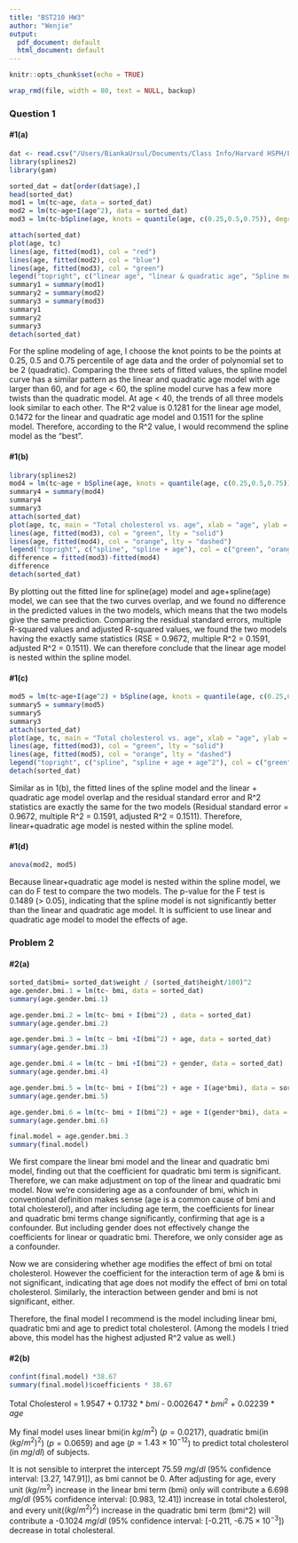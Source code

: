 ```yaml
---
title: "BST210 HW3"
author: "Wenjie"
output:
  pdf_document: default
  html_document: default
---
```


```r
knitr::opts_chunk$set(echo = TRUE)
```

```r
wrap_rmd(file, width = 80, text = NULL, backup)
```
### Question 1

#### #1(a)
```r
dat <- read.csv("/Users/BiankaUrsul/Documents/Class Info/Harvard HSPH/Fall2019/BST210/Homework#1/Data and Programs/SCCS2_v12.csv")
library(splines2)
library(gam)
```

```r
sorted_dat = dat[order(dat$age),]
head(sorted_dat)
mod1 = lm(tc~age, data = sorted_dat)
mod2 = lm(tc~age+I(age^2), data = sorted_dat)
mod3 = lm(tc~bSpline(age, knots = quantile(age, c(0.25,0.5,0.75)), degree =2), data = sorted_dat)

attach(sorted_dat)
plot(age, tc)
lines(age, fitted(mod1), col = "red")
lines(age, fitted(mod2), col = "blue")
lines(age, fitted(mod3), col = "green")
legend("topright", c("linear age", "linear & quadratic age", "Spline modeling of age"), col = c("red", "blue", "green"), lwd = 1, cex = 0.6)
summary1 = summary(mod1)
summary2 = summary(mod2)
summary3 = summary(mod3)
summary1
summary2
summary3
detach(sorted_dat)
```

For the spline modeling of age, I choose the knot points to be the points at 0.25, 0.5 and 0.75 percentile of age data and the order of polynomial set to be 2 (quadratic). Comparing the three sets of fitted values, the spline model curve has a similar pattern as the linear and quadratic age model with age larger than 60, and for age < 60, the spline model curve has a few more twists than the quadratic model. At age < 40, the trends of all three models look similar to each other. 
The R^2 value is 0.1281 for the linear age model, 0.1472 for the linear and quadratic age model and 0.1511 for the spline model. Therefore, according to the R^2 value, I would recommend the spline model as the "best".

#### #1(b)
```r
library(splines2)
mod4 = lm(tc~age + bSpline(age, knots = quantile(age, c(0.25,0.5,0.75)), degree = 2), data = sorted_dat)
summary4 = summary(mod4)
summary4
summary3
attach(sorted_dat)
plot(age, tc, main = "Total cholesterol vs. age", xlab = "age", ylab = "total cholesterol")
lines(age, fitted(mod3), col = "green", lty = "solid")
lines(age, fitted(mod4), col = "orange", lty = "dashed")
legend("topright", c("spline", "spline + age"), col = c("green", "orange"), lty = c("solid", "dashed"), lwd = 1, cex = .5)
difference = fitted(mod3)-fitted(mod4)
difference
detach(sorted_dat)
```

By plotting out the fitted line for spline(age) model and age+spline(age) model, we can see that the two curves overlap, and we found no difference in the predicted values in the two models, which means that the two models give the same prediction. Comparing the residual standard errors, multiple R-squared values and adjusted R-squared values, we found the two models having the exactly same statistics (RSE = 0.9672, multiple R^2 = 0.1591, adjusted R^2 = 0.1511). We can therefore conclude that the linear age model is nested within the spline model.


#### #1(c)
```r
mod5 = lm(tc~age+I(age^2) + bSpline(age, knots = quantile(age, c(0.25,0.5,0.75)), degree = 2), data = sorted_dat)
summary5 = summary(mod5)
summary5
summary3
attach(sorted_dat)
plot(age, tc, main = "Total cholesterol vs. age", xlab = "age", ylab = "total cholesterol")
lines(age, fitted(mod3), col = "green", lty = "solid")
lines(age, fitted(mod5), col = "orange", lty = "dashed")
legend("topright", c("spline", "spline + age + age^2"), col = c("green", "orange"), lty = c("solid", "dashed"), lwd = 1, cex = .5)
detach(sorted_dat)
```

Similar as in 1(b), the fitted lines of the spline model and the linear + quadratic age model overlap and the residual standard error and R^2 statistics are exactly the same for the two models (Residual standard error = 0.9672, multiple R^2 = 0.1591, adjusted R^2 = 0.1511). Therefore, linear+quadratic age model is nested within the spline model.

#### #1(d)
```r
anova(mod2, mod5)
```

Because linear+quadratic age model is nested within the spline model, we can do F test to compare the two models. The p-value for the F test is 0.1489 (> 0.05), indicating that the spline model is not significantly better than the linear and quadratic age model. It is sufficient to use linear and quadratic age model to model the effects of age.

### Problem 2
#### #2(a)
```r
sorted_dat$bmi= sorted_dat$weight / (sorted_dat$height/100)^2
age.gender.bmi.1 = lm(tc~ bmi, data = sorted_dat)
summary(age.gender.bmi.1)
```

```r
age.gender.bmi.2 = lm(tc~ bmi + I(bmi^2) , data = sorted_dat)
summary(age.gender.bmi.2)
```
```r
age.gender.bmi.3 = lm(tc ~ bmi +I(bmi^2) + age, data = sorted_dat)
summary(age.gender.bmi.3)
```

```r
age.gender.bmi.4 = lm(tc ~ bmi +I(bmi^2) + gender, data = sorted_dat)
summary(age.gender.bmi.4)
```

```r
age.gender.bmi.5 = lm(tc~ bmi + I(bmi^2) + age + I(age*bmi), data = sorted_dat)
summary(age.gender.bmi.5)
```

```r
age.gender.bmi.6 = lm(tc~ bmi + I(bmi^2) + age + I(gender*bmi), data = sorted_dat)
summary(age.gender.bmi.6)
```

```r
final.model = age.gender.bmi.3
summary(final.model)
```

We first compare the linear bmi model and the linear and quadratic bmi model, finding out that the coefficient for quadratic bmi term is significant. Therefore, we can make adjustment on top of the linear and quadratic bmi model. Now we're considering age as a confounder of bmi, which in conventional definition makes sense (age is a common cause of bmi and total cholesterol), and after including age term, the coefficients for linear and quadratic bmi terms change significantly, confirming that age is a confounder. But including gender does not effectively change the coefficients for linear or quadratic bmi. Therefore, we only consider age as a confounder.

Now we are considering whether age modifies the effect of bmi on total cholesterol. However the coefficient for the interaction term of age & bmi is not significant, indicating that age does not modify the effect of bmi on total cholesterol. Similarly, the interaction between gender and bmi is not significant, either.

Therefore, the final model I recommend is the model including linear bmi, quadratic bmi and age to predict total cholesterol. (Among the models I tried above, this model has the highest adjusted R^2 value as well.)

#### #2(b)
```r
confint(final.model) *38.67
summary(final.model)$coefficients * 38.67
```
Total Cholesterol = 1.9547 + 0.1732 * $bmi$ - 0.002647 * $bmi^2$ + 0.02239 * $age$

My final model uses linear bmi(in $kg/m^2$) ($p = 0.0217$), quadratic bmi(in $(kg/m^2)^2$) ($p = 0.0659$) and age ($p = 1.43 \times 10^{-12}$) to predict total cholesterol (in $mg/dl$) of subjects. 

It is not sensible to interpret the intercept 75.59 $mg/dl$ (95% confidence interval: [3.27, 147.91]), as bmi cannot be 0. After adjusting for age, every unit ($kg/m^2$) increase in the linear bmi term (bmi) only will contribute a 6.698 $mg/dl$ (95% confidence interval: [0.983, 12.41]) increase in total cholesterol, and every unit($(kg/m^2)^2$) increase in the quadratic bmi term (bmi^2) will contribute a -0.1024 $mg/dl$ (95% confidence interval: [-0.211, -$6.75 \times 10^{-3}$]) decrease in total cholesteral.


